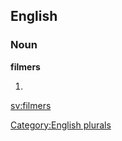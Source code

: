 
==English==

===Noun===
'''filmers'''

# {{plural of|[[filmer]]}}

[[Category:English plurals]]

[[sv:filmers]]